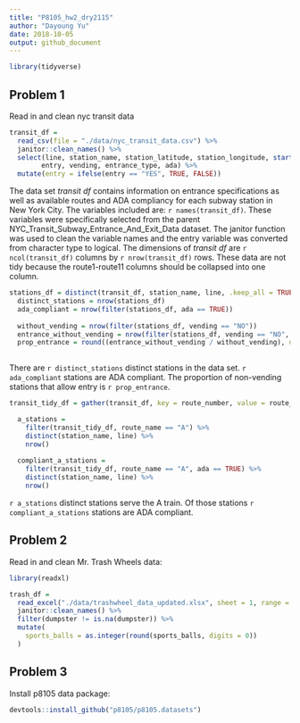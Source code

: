```yaml
---
title: "P8105_hw2_dry2115"
author: "Dayoung Yu"
date: 2018-10-05
output: github_document
---
```


```r
library(tidyverse)
```


## Problem 1

Read in and clean nyc transit data

```r
transit_df = 
  read_csv(file = "./data/nyc_transit_data.csv") %>%
  janitor::clean_names() %>%
  select(line, station_name, station_latitude, station_longitude, starts_with("route"), 
        entry, vending, entrance_type, ada) %>%
  mutate(entry = ifelse(entry == "YES", TRUE, FALSE))
```

The data set _transit df_ contains information on entrance specifications as well as available routes and ADA compliancy for each subway station in New York City. The variables included are: `r names(transit_df)`. These variables were specifically selected from the parent NYC_Transit_Subway_Entrance_And_Exit_Data dataset. The janitor function was used to clean the variable names and the entry variable was converted from character type to logical. The dimensions of _transit df_ are `r ncol(transit_df)` columns by `r nrow(transit_df)` rows. These data are not tidy because the route1-route11 columns should be collapsed into one column.



```r
stations_df = distinct(transit_df, station_name, line, .keep_all = TRUE)
  distinct_stations = nrow(stations_df)
  ada_compliant = nrow(filter(stations_df, ada == TRUE))
  
  without_vending = nrow(filter(stations_df, vending == "NO"))
  entrance_without_vending = nrow(filter(stations_df, vending == "NO", entry == TRUE))
  prop_entrance = round((entrance_without_vending / without_vending), digits = 3)
  
```

There are `r distinct_stations` distinct stations in the data set. `r ada_compliant` stations are ADA compliant. The proportion of non-vending stations that allow entry is `r prop_entrance`.


```r
transit_tidy_df = gather(transit_df, key = route_number, value = route_name, route1:route11)

  a_stations = 
    filter(transit_tidy_df, route_name == "A") %>%
    distinct(station_name, line) %>%
    nrow()
  
  compliant_a_stations = 
    filter(transit_tidy_df, route_name == "A", ada == TRUE) %>%
    distinct(station_name, line) %>%
    nrow()
```

`r a_stations` distinct stations serve the A train. Of those stations `r compliant_a_stations` stations are ADA compliant.

## Problem 2

Read in and clean Mr. Trash Wheels data:
```r
library(readxl)

trash_df = 
  read_excel("./data/trashwheel_data_updated.xlsx", sheet = 1, range = cell_cols("A:N")) %>%
  janitor::clean_names() %>%
  filter(dumpster != is.na(dumpster)) %>%
  mutate(
    sports_balls = as.integer(round(sports_balls, digits = 0))
  )


```




## Problem 3

Install p8105 data package:
```r
devtools::install_github("p8105/p8105.datasets")
```


```r

```

